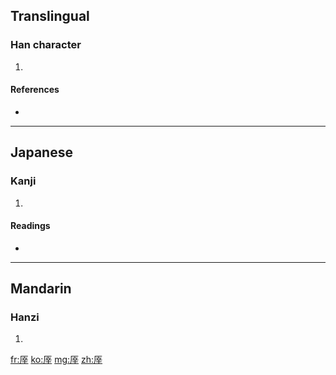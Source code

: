 ==Translingual==

===Han character===
{{Han char|rn=27|rad=厂|as=07|sn=9|four=7124<sub>1</sub>|canj=一卜廿十 (MYTJ)}}

# {{defn|Han|sort=厂07}}

====References====
* {{Han ref|kx=0161.200|dkj=02943|dj=0368.010|hdz=10073.050|uh=5397|ud=21399|bh=CDF6|bd=52726}}

----

==Japanese==

===Kanji===
{{ja-kanji|grade=|rs=厂07}}

# {{defn|Japanese|sort=厂07}}

====Readings====
* {{ja-readings|on=[[てい]] (tei), [[だい]] (dai)|kun=}}

----

==Mandarin==

===Hanzi===
{{cmn-hanzi|pin=[[tí]] ([[ti2]]), [[yuàn]] ([[yuan4]])|wg=t'i<sup>2</sup>, yüan<sup>4</sup>}}

# {{defn|Mandarin|sort=厂07}}

[[fr:厗]]
[[ko:厗]]
[[mg:厗]]
[[zh:厗]]